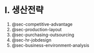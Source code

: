 # Ⅰ. 생산전략 {#sec-strategy}

1.  @sec-competitive-advantage
2.  @sec-production-layout
3.  @sec-purchasing-outsourcing
4.  @sec-hr-jobdesign
5.  @sec-business-environment-analysis
